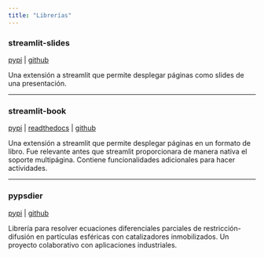 ```yaml
---
title: "Librerías"
---
```


### streamlit-slides

[pypi](https://pypi.org/project/streamlit-slides/)
 | 
[github](https://github.com/sebastiandres/streamlit_slides)  

Una extensión a streamlit que permite desplegar páginas como slides de una presentación.  

---

### streamlit-book

[pypi](https://pypi.org/project/streamlit-book/)
 | 
[readthedocs](https://streamlit-book.readthedocs.io/)
 | 
[github](https://github.com/sebastiandres/streamlit_book)  

Una extensión a streamlit que permite desplegar páginas en un formato de libro. Fue relevante antes que streamlit proporcionara de manera nativa el soporte multipágina. Contiene funcionalidades adicionales para hacer actividades.  

---

### pypsdier

[pypi](https://pypi.org/project/pypsdier/)
 | 
[github](https://github.com/sebastiandres/pypsdier)

Librería para resolver ecuaciones diferenciales parciales de restricción-difusión en partículas esféricas con catalizadores inmobilizados. Un proyecto colaborativo con aplicaciones industriales.

